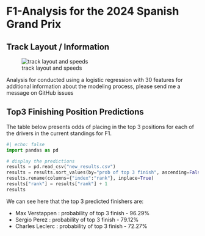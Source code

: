 
# F1-Analysis for the 2024 Spanish Grand Prix

## Track Layout / Information

![track layout and speeds](track.png){fig-align="center"}

Analysis for conducted using a logistic regression with 30 features
for additional information about the modeling process, please send me a 
message on GitHub issues

## Top3 Finishing Position Predictions

The table below presents odds of placing in the top 3 positions for each 
of the drivers in the current standings for F1. 

```python
#| echo: false
import pandas as pd

# display the predictions
results = pd.read_csv("new_results.csv")
results = results.sort_values(by="prob of top 3 finish", ascending=False).reset_index()
results.rename(columns={"index":"rank"}, inplace=True)
results["rank"] = results["rank"] + 1
results
```

We can see here that the top 3 predicted finishers are:
    
+ Max Verstappen : probability of top 3 finish - 96.29%
+ Sergio Perez : probability of top 3 finish - 79.12%
+ Charles Leclerc : probability of top 3 finish - 72.27%
    